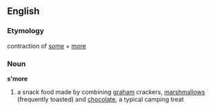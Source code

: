 ==English==
=== Etymology ===
contraction of [[some]] + [[more]]
=== Noun ===
'''s'more'''
# a snack food made by combining [[graham]] crackers, [[marshmallow]]s (frequently toasted) and [[chocolate]], a typical camping treat